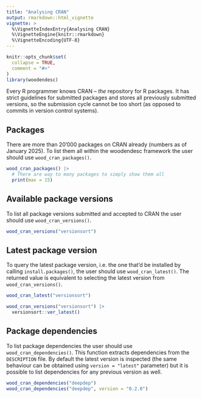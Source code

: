 ```yaml
---
title: "Analysing CRAN"
output: rmarkdown::html_vignette
vignette: >
  %\VignetteIndexEntry{Analysing CRAN}
  %\VignetteEngine{knitr::rmarkdown}
  %\VignetteEncoding{UTF-8}
---
```


```r
knitr::opts_chunk$set(
  collapse = TRUE,
  comment = "#>"
)
library(woodendesc)
```

Every R programmer knows CRAN -- _the_ repository for R packages. It has strict guidelines for submitted packages and stores all previously submitted versions, so the submission cycle cannot be too short (as opposed to commits in version control systems).

## Packages

There are more than 20'000 packages on CRAN already (numbers as of January 2025). To list them all within the woodendesc framework the user should use `wood_cran_packages()`.

```r
wood_cran_packages() |>
  # There are way to many packages to simply show them all
  print(max = 15)
```

## Available package versions

To list all package versions submitted and accepted to CRAN the user should use `wood_cran_versions()`.

```r
wood_cran_versions("versionsort")
```

## Latest package version

To query the latest package version, i.e. the one that'd be installed by calling `install.packages()`, the user should use `wood_cran_latest()`. The returned value is equivalent to selecting the latest version from `wood_cran_versions()`.

```r
wood_cran_latest("versionsort")
```

```r
wood_cran_versions("versionsort") |>
  versionsort::ver_latest()
```

## Package dependencies

To list package dependencies the user should use `wood_cran_dependencies()`. This function extracts dependencies from the `DESCRIPTION` file. By default the latest version is inspected (the same behaviour can be obtained using `version = "latest"` parameter) but it is possible to list dependencies for any previous version as well.

```r
wood_cran_dependencies("deepdep")
wood_cran_dependencies("deepdep", version = "0.2.0")
```
